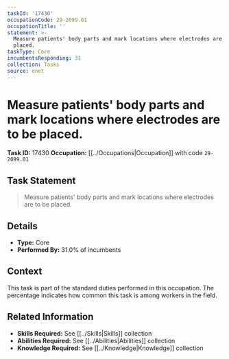 ```yaml
---
taskId: '17430'
occupationCode: 29-2099.01
occupationTitle: ''
statement: >-
  Measure patients' body parts and mark locations where electrodes are to be
  placed.
taskType: Core
incumbentsResponding: 31
collection: Tasks
source: onet
---
```

# Measure patients' body parts and mark locations where electrodes are to be placed.

**Task ID:** 17430
**Occupation:** [[../Occupations|Occupation]] with code `29-2099.01`

## Task Statement

> Measure patients' body parts and mark locations where electrodes are to be placed.

## Details

- **Type:** Core
- **Performed By:** 31.0% of incumbents

## Context

This task is part of the standard duties performed in this occupation. The percentage indicates how common this task is among workers in the field.

## Related Information

- **Skills Required:** See [[../Skills|Skills]] collection
- **Abilities Required:** See [[../Abilities|Abilities]] collection
- **Knowledge Required:** See [[../Knowledge|Knowledge]] collection
